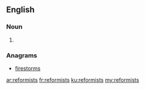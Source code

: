 ==English==

===Noun===
{{head|en|plural}}

# {{plural of|reformist|lang=en|nocat=1}}

===Anagrams===
* [[firestorms#English|firestorms]]

[[ar:reformists]]
[[fr:reformists]]
[[ku:reformists]]
[[my:reformists]]